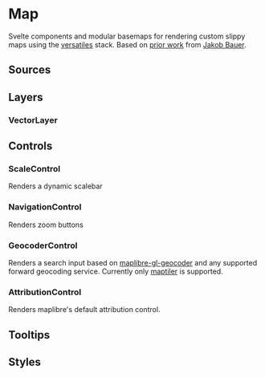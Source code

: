 
<Meta of={MapStories}/>

# Map

Svelte components and modular basemaps for rendering custom slippy maps using the [versatiles](https://docs.versatiles.org/) stack. Based on [prior work](https://github.com/SWRdata/frontend_svelte_p012_spritpreise/blob/main/src/lib/components/Map/Map.svelte) from [Jakob Bauer](https://github.com/AgricolaJKB).

## Sources
## Layers
### VectorLayer
## Controls
### ScaleControl
Renders a dynamic scalebar
### NavigationControl
Renders zoom buttons
### GeocoderControl
Renders a search input based on [maplibre-gl-geocoder](https://github.com/maplibre/maplibre-gl-geocoder) and any supported forward geocoding service. Currently only [maptiler](https://www.maptiler.com/) is supported.
### AttributionControl
Renders maplibre's default attribution control.
## Tooltips
## Styles